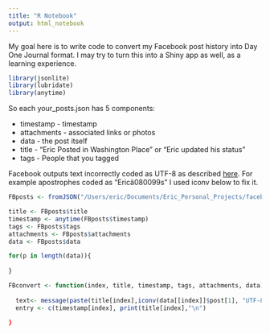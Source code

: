 ```yaml
---
title: "R Notebook"
output: html_notebook
---
```


My goal here is to write code to convert my Facebook post history into Day One Journal format. I may try to turn this into a Shiny app as well, as a learning experience.

```r
library(jsonlite)
library(lubridate)
library(anytime)


```

So each your_posts.json has 5 components:

* timestamp - timestamp
* attachments - associated links or photos
* data - the post itself
* title - "Eric Posted in Washington Place" or "Eric updated his status"
* tags - People that you tagged


Facebook outputs text incorrectly coded as UTF-8 as described [here](https://stackoverflow.com/questions/50008296/facebook-json-badly-encoded). For example apostrophes coded as "Ericâ\u0080\u0099s" I used iconv below to fix it.

```r

FBposts <- fromJSON("/Users/eric/Documents/Eric_Personal_Projects/facebook-ericcrandall0_json/posts/your_posts_1.json")

title <- FBposts$title
timestamp <- anytime(FBposts$timestamp)
tags <- FBposts$tags
attachments <- FBposts$attachments
data <- FBposts$data

for(p in length(data)){
  
}

FBconvert <- function(index, title, timestamp, tags, attachments, data){
  
  text<- message(paste(title[index],iconv(data[[index]]$post[1], "UTF-8", to = "latin2"), sep = "\n"))
  entry <- c(timestamp[index], print(title[index],"\n")
  
}
  




```